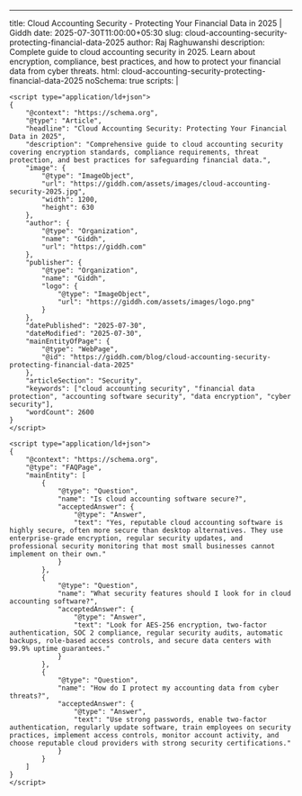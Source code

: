---

title: Cloud Accounting Security - Protecting Your Financial Data in 2025 | Giddh
date: 2025-07-30T11:00:00+05:30
slug: cloud-accounting-security-protecting-financial-data-2025
author: Raj Raghuwanshi
description: Complete guide to cloud accounting security in 2025. Learn about encryption, compliance, best practices, and how to protect your financial data from cyber threats.
html: cloud-accounting-security-protecting-financial-data-2025
noSchema: true
scripts: |

    <script type="application/ld+json">
    {
        "@context": "https://schema.org",
        "@type": "Article",
        "headline": "Cloud Accounting Security: Protecting Your Financial Data in 2025",
        "description": "Comprehensive guide to cloud accounting security covering encryption standards, compliance requirements, threat protection, and best practices for safeguarding financial data.",
        "image": {
            "@type": "ImageObject",
            "url": "https://giddh.com/assets/images/cloud-accounting-security-2025.jpg",
            "width": 1200,
            "height": 630
        },
        "author": {
            "@type": "Organization",
            "name": "Giddh",
            "url": "https://giddh.com"
        },
        "publisher": {
            "@type": "Organization",
            "name": "Giddh",
            "logo": {
                "@type": "ImageObject",
                "url": "https://giddh.com/assets/images/logo.png"
            }
        },
        "datePublished": "2025-07-30",
        "dateModified": "2025-07-30",
        "mainEntityOfPage": {
            "@type": "WebPage",
            "@id": "https://giddh.com/blog/cloud-accounting-security-protecting-financial-data-2025"
        },
        "articleSection": "Security",
        "keywords": ["cloud accounting security", "financial data protection", "accounting software security", "data encryption", "cyber security"],
        "wordCount": 2600
    }
    </script>

    <script type="application/ld+json">
    {
        "@context": "https://schema.org",
        "@type": "FAQPage",
        "mainEntity": [
            {
                "@type": "Question",
                "name": "Is cloud accounting software secure?",
                "acceptedAnswer": {
                    "@type": "Answer",
                    "text": "Yes, reputable cloud accounting software is highly secure, often more secure than desktop alternatives. They use enterprise-grade encryption, regular security updates, and professional security monitoring that most small businesses cannot implement on their own."
                }
            },
            {
                "@type": "Question",
                "name": "What security features should I look for in cloud accounting software?",
                "acceptedAnswer": {
                    "@type": "Answer",
                    "text": "Look for AES-256 encryption, two-factor authentication, SOC 2 compliance, regular security audits, automatic backups, role-based access controls, and secure data centers with 99.9% uptime guarantees."
                }
            },
            {
                "@type": "Question",
                "name": "How do I protect my accounting data from cyber threats?",
                "acceptedAnswer": {
                    "@type": "Answer",
                    "text": "Use strong passwords, enable two-factor authentication, regularly update software, train employees on security practices, implement access controls, monitor account activity, and choose reputable cloud providers with strong security certifications."
                }
            }
        ]
    }
    </script>
